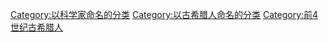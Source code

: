 {{catmain}}
{{CatRel|古希腊数学家|幾何學家}}
{{Commons cat|Euclid}}

[[Category:以科学家命名的分类|Category:以科学家命名的分类]]
[[Category:以古希腊人命名的分类|Category:以古希腊人命名的分类]]
[[Category:前4世纪古希腊人|Category:前4世纪古希腊人]]